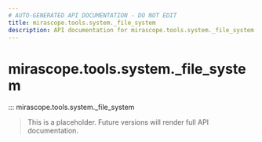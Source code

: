 ```yaml
---
# AUTO-GENERATED API DOCUMENTATION - DO NOT EDIT
title: mirascope.tools.system._file_system
description: API documentation for mirascope.tools.system._file_system
---
```


# mirascope.tools.system._file_system

::: mirascope.tools.system._file_system

> This is a placeholder. Future versions will render full API documentation.
